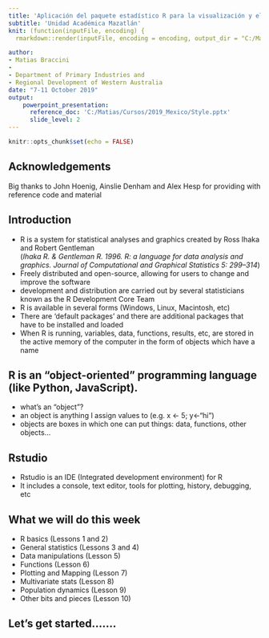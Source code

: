 ```yaml
---
title: 'Aplicación del paquete estadístico R para la visualización y el análisis de datos pesqueros y ecológicos'
subtitle: 'Unidad Académica Mazatlán'
knit: (function(inputFile, encoding) {
  rmarkdown::render(inputFile, encoding = encoding, output_dir = "C:/Matias/Cursos/2019_Mexico/htmls") })

author: 
- Matias Braccini
-
- Department of Primary Industries and 
- Regional Development of Western Australia
date: "7-11 October 2019"
output: 
    powerpoint_presentation:
      reference_doc: 'C:/Matias/Cursos/2019_Mexico/Style.pptx'
      slide_level: 2
---
```



```r
knitr::opts_chunk$set(echo = FALSE)
```


## Acknowledgements
Big thanks to John Hoenig, Ainslie Denham and Alex Hesp for providing with reference code and material 

## Introduction
- R is a system for statistical analyses and graphics created by Ross Ihaka and Robert Gentleman <br>
(*Ihaka R. & Gentleman R. 1996. R: a language for data analysis and graphics. Journal of Computational and Graphical Statistics 5: 299–314*)
- Freely distributed and open-source, allowing for users to change and improve the software
- development and distribution are carried out by several statisticians known as the R Development Core Team
- R is available in several forms (Windows, Linux, Macintosh, etc)
- There are 'default packages' and there are additional packages that have to be installed and loaded
- When R is running, variables, data, functions, results, etc, are stored in
the active memory of the computer in the form of objects which have a name

## R is an “object-oriented” programming language (like Python, JavaScript).
- what's an “object”?
-  an object is anything I assign values to (e.g. x <- 5; y<-"hi")
- objects are boxes in which one can put things: data, functions, other objects...

## Rstudio
- Rstudio is an IDE (Integrated development environment) for R
- It includes a console, text editor, tools for plotting, history, debugging, etc

## What we will do this week
- R basics (Lessons 1 and 2)
- General statistics (Lessons 3 and 4)
- Data manipulations (Lesson 5)
- Functions (Lesson 6)
- Plotting and Mapping (Lesson 7)
- Multivariate stats (Lesson 8)
- Population dynamics (Lesson 9)
- Other bits and pieces (Lesson 10)


## Let's get started.......
